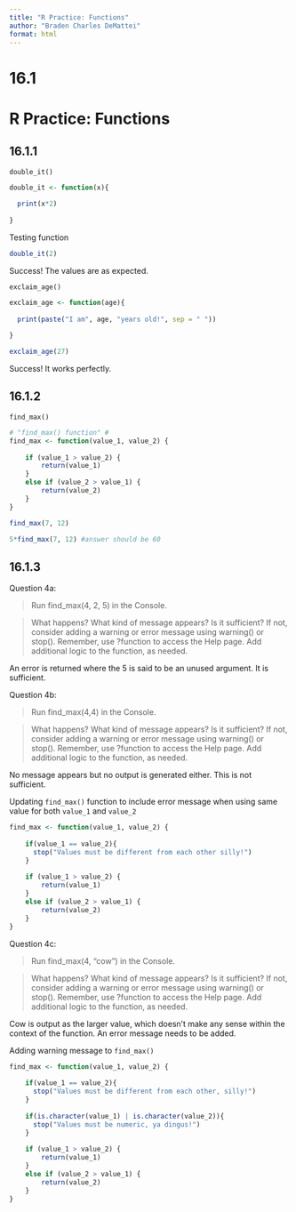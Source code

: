 ```yaml
---
title: "R Practice: Functions"
author: "Braden Charles DeMattei"
format: html
---
```


# 16.1

# R Practice: Functions

## 16.1.1

`double_it()`
```r
double_it <- function(x){
  
  print(x*2)
  
}
```

Testing function
```r
double_it(2)
```
Success! The values are as expected.

`exclaim_age()`
```r
exclaim_age <- function(age){
  
  print(paste("I am", age, "years old!", sep = " "))
  
}
```

```r
exclaim_age(27)
```
Success! It works perfectly.

## 16.1.2

`find_max()`
```r
# "find_max() function" #
find_max <- function(value_1, value_2) {
    
    if (value_1 > value_2) {
        return(value_1)
    }
    else if (value_2 > value_1) {
        return(value_2)
    }
}
```

```r

find_max(7, 12)

5*find_max(7, 12) #answer should be 60
```

## 16.1.3

Question 4a:

> Run find_max(4, 2, 5) in the Console.

> What happens? What kind of message appears? Is it sufficient? If not, consider adding a warning or error message using warning() or stop(). Remember, use ?function to access the Help page. Add additional logic to the function, as needed.

An error is returned where the 5 is said to be an unused argument. It is sufficient.

Question 4b:

> Run find_max(4,4) in the Console.

> What happens? What kind of message appears? Is it sufficient? If not, consider adding a warning or error message using warning() or stop(). Remember, use ?function to access the Help page. Add additional logic to the function, as needed.

No message appears but no output is generated either. This is not sufficient.

Updating `find_max()` function to include error message when using same value for both `value_1` and `value_2`
```r
find_max <- function(value_1, value_2) {
    
    if(value_1 == value_2){
      stop("Values must be different from each other silly!")
    }
  
    if (value_1 > value_2) {
        return(value_1)
    }
    else if (value_2 > value_1) {
        return(value_2)
    }
}
```

Question 4c:

> Run find_max(4, "cow") in the Console.

> What happens? What kind of message appears? Is it sufficient? If not, consider adding a warning or error message using warning() or stop(). Remember, use ?function to access the Help page. Add additional logic to the function, as needed.

Cow is output as the larger value, which doesn't make any sense within the context of the function. An error message needs to be added.

Adding warning message to `find_max()`
```r

find_max <- function(value_1, value_2) {
    
    if(value_1 == value_2){
      stop("Values must be different from each other, silly!")
    }
  
    if(is.character(value_1) | is.character(value_2)){
      stop("Values must be numeric, ya dingus!")
    }
  
    if (value_1 > value_2) {
        return(value_1)
    }
    else if (value_2 > value_1) {
        return(value_2)
    }
}
```

